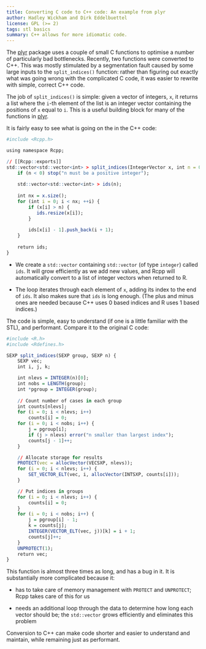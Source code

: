 ```yaml
---
title: Converting C code to C++ code: An example from plyr
author: Hadley Wickham and Dirk Eddelbuettel
license: GPL (>= 2)
tags: stl basics
summary: C++ allows for more idiomatic code.
---
```


The [plyr](http://cran.r-project.org/package=plyr) package uses a couple of 
small C functions to optimise a number of particularly bad bottlenecks. 
Recently, two functions were converted to C++. This was mostly stimulated by a 
segmentation fault caused by some large inputs to the `split_indices()` 
function: rather than figuring out exactly what was going wrong with the 
complicated C code, it was easier to rewrite with simple, correct C++ code.

The job of `split_indices()` is simple: given a vector of integers, `x`,
it returns a list where the `i`-th element of the list is an integer vector
containing the positions of `x` equal to `i`. This is a useful building block
for many of the functions in [plyr](http://cran.r-project.org/package=plyr).

It is fairly easy to see what is going on the in the C++ code:

```r
#include <Rcpp.h>

using namespace Rcpp;

// [[Rcpp::exports]]
std::vector<std::vector<int> > split_indices(IntegerVector x, int n = 0) {
    if (n < 0) stop("n must be a positive integer");
  
    std::vector<std::vector<int> > ids(n);
  
    int nx = x.size();
    for (int i = 0; i < nx; ++i) {
        if (x[i] > n) {
           ids.resize(x[i]);
        }
    
        ids[x[i] - 1].push_back(i + 1);
    }
  
    return ids;
}
```

* We create a `std::vector` containing `std::vector` (of type `integer`)
called `ids`. It will grow efficiently as we add new values, and Rcpp will
automatically convert to a list of integer vectors when returned to R.

* The loop iterates through each element of `x`, adding its index to the end
of `ids`. It also makes sure that `ids` is long enough. (The plus and minus
ones are needed because C++ uses 0 based indices and R uses 1 based
indices.)

The code is simple, easy to understand (if one is a little familiar with
the STL), and performant.  Compare it to the original C code:

```r
#include <R.h>
#include <Rdefines.h>

SEXP split_indices(SEXP group, SEXP n) {
    SEXP vec;
    int i, j, k;

    int nlevs = INTEGER(n)[0];
    int nobs = LENGTH(group);  
    int *pgroup = INTEGER(group);
  
    // Count number of cases in each group
    int counts[nlevs];
    for (i = 0; i < nlevs; i++)
        counts[i] = 0;
    for (i = 0; i < nobs; i++) {
        j = pgroup[i];
        if (j > nlevs) error("n smaller than largest index");
        counts[j - 1]++;
    }

    // Allocate storage for results
    PROTECT(vec = allocVector(VECSXP, nlevs));
    for (i = 0; i < nlevs; i++) {
        SET_VECTOR_ELT(vec, i, allocVector(INTSXP, counts[i]));
    }

    // Put indices in groups
    for (i = 0; i < nlevs; i++) {
        counts[i] = 0;
    }
    for (i = 0; i < nobs; i++) {
        j = pgroup[i] - 1;
        k = counts[j];
        INTEGER(VECTOR_ELT(vec, j))[k] = i + 1;
        counts[j]++;
    }
    UNPROTECT(1);
    return vec;
}
```

This function is almost three times as long, and has a bug in it.  It is
substantially more complicated because it:

* has to take care of memory management with `PROTECT` and `UNPROTECT`;
  Rcpp takes care of this for us

* needs an additional loop through the data to determine how long each
  vector should be; the `std::vector` grows efficiently and eliminates this
  problem

Conversion to C++ can make code shorter and easier to understand and maintain,
while remaining just as performant.
